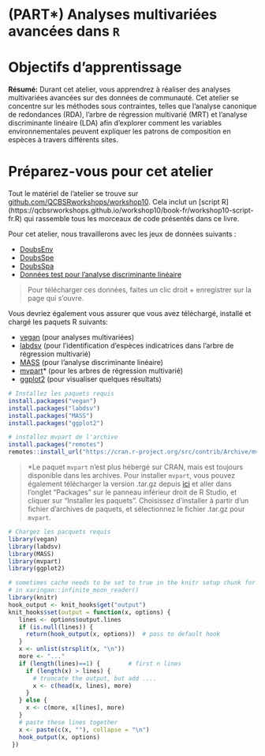 # (PART\*) Analyses multivariées avancées dans `R` {-}

# Objectifs d'apprentissage

**Résumé:** Durant cet atelier, vous apprendrez à réaliser des analyses
multivariées avancées sur des données de communauté. Cet atelier se
concentre sur les méthodes sous contraintes, telles que l'analyse
canonique de redondances (RDA), l'arbre de régression multivarié (MRT)
et l'analyse discriminante linéaire (LDA) afin d'explorer comment les
variables environnementales peuvent expliquer les patrons de composition
en espèces à travers différents sites.

# Préparez-vous pour cet atelier

Tout le matériel de l'atelier se trouve sur [github.com/QCBSRworkshops/workshop10](https://github.com/QCBSRworkshops/workshop10). Cela inclut un [script R] (https://qcbsrworkshops.github.io/workshop10/book-fr/workshop10-script-fr.R) qui rassemble tous les morceaux de code présentés dans ce livre.

Pour cet atelier, nous travaillerons avec les jeux de données suivants :
  
* [DoubsEnv](https://raw.githubusercontent.com/QCBSRworkshops/workshop10/main/pres-en/data/doubsenv.csv)  
* [DoubsSpe](https://raw.githubusercontent.com/QCBSRworkshops/workshop10/main/pres-en/data/doubsspe.csv)  
* [DoubsSpa](https://raw.githubusercontent.com/QCBSRworkshops/workshop10/main/pres-en/data/doubsspa.csv)  
* [Données test pour l'analyse discriminante linéaire](https://raw.githubusercontent.com/QCBSRworkshops/workshop10/main/pres-fr/data/classifyme.csv)  
  
> Pour télécharger ces données, faites un clic droit + enregistrer sur la page qui s'ouvre.

Vous devriez également vous assurer que vous avez téléchargé, installé et chargé les paquets R suivants:
 
* [vegan](https://cran.r-project.org/package=vegan) (pour
      analyses multivariées)
* [labdsv](https://cran.r-project.org/package=labdsv) (pour l'identification d'espèces indicatrices dans l'arbre de régression multivarié)
* [MASS](https://cran.r-project.org/package=MASS) (pour l'analyse discriminante linéaire)
* [mvpart](https://cran.r-project.org/src/contrib/Archive/mvpart/mvpart_1.6-2.tar.gz)* (pour les arbres de régression multivarié)
* [ggplot2](https://cran.r-project.org/package=ggplot2) (pour visualiser quelques résultats)

```r
# Installez les paquets requis
install.packages("vegan")
install.packages("labdsv")
install.packages("MASS")
install.packages("ggplot2")

# installez mvpart de l'archive
install.packages("remotes")
remotes::install_url("https://cran.r-project.org/src/contrib/Archive/mvpart/mvpart_1.6-2.tar.gz")
```

> *Le paquet `mvpart` n'est plus hébergé sur CRAN, mais est toujours disponible dans les archives. Pour installer `mvpart`, vous pouvez également télécharger la version .tar.gz depuis [ici](https://cran.r-project.org/src/contrib/Archive/mvpart/mvpart_1.6-2.tar.gz) et aller dans l'onglet "Packages" sur le panneau inférieur droit de R Studio, et cliquer sur "Installer les paquets". Choisissez d'installer à partir d'un fichier d'archives de paquets, et sélectionnez le fichier .tar.gz pour `mvpart`.

```r
# Chargez les pacquets requis
library(vegan)
library(labdsv)
library(MASS)
library(mvpart)
library(ggplot2)
```

```r
# sometimes cache needs to be set to true in the knitr setup chunk for this to take effect
# in xaringan::infinite_moon_reader()
library(knitr)
hook_output <- knit_hooks$get("output")
knit_hooks$set(output = function(x, options) {
   lines <- options$output.lines
   if (is.null(lines)) {
     return(hook_output(x, options))  # pass to default hook
   }
   x <- unlist(strsplit(x, "\n"))
   more <- "..."
   if (length(lines)==1) {        # first n lines
     if (length(x) > lines) {
       # truncate the output, but add ....
       x <- c(head(x, lines), more)
     }
   } else {
     x <- c(more, x[lines], more)
   }
   # paste these lines together
   x <- paste(c(x, ""), collapse = "\n")
   hook_output(x, options)
 })
```
